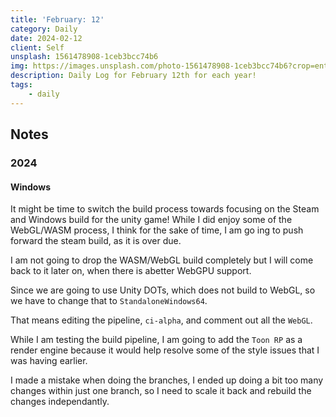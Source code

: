 ```yaml
---
title: 'February: 12'
category: Daily
date: 2024-02-12
client: Self
unsplash: 1561478908-1ceb3bcc74b6
img: https://images.unsplash.com/photo-1561478908-1ceb3bcc74b6?crop=entropy&cs=srgb&fm=jpg&ixid=MnwzNjM5Nzd8MHwxfHJhbmRvbXx8fHx8fHx8fDE2ODE3NDg2ODY&ixlib=rb-4.0.3&q=85
description: Daily Log for February 12th for each year!
tags:
    - daily
---
```


## Notes

### 2024

#### Windows

It might be time to switch the build process towards focusing on the Steam and Windows build for the unity game!
While I did enjoy some of the WebGL/WASM process, I think for the sake of time, I am go ing to push forward the steam build, as it is over due.

I am not going to drop the WASM/WebGL build completely but I will come back to it later on, when there is abetter WebGPU support.

Since we are going to use Unity DOTs, which does not build to WebGL, so we have to change that to `StandaloneWindows64`.

That means editing the pipeline, `ci-alpha`, and comment out all the `WebGL`.

While I am testing the build pipeline, I am going to add the `Toon RP` as a render engine because it would help resolve some of the style issues that I was having earlier.

I made a mistake when doing the branches, I ended up doing a bit too many changes within just one branch, so I need to scale it back and rebuild the changes independantly.
